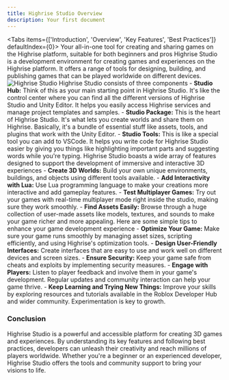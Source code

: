 ```yaml
---
title: Highrise Studio Overview
description: Your first document
---
```



<Tabs items={['Introduction', 'Overview', 'Key Features', 'Best Practices']} defaultIndex={0}>
  <Tab value="Introduction">
  <Callout title="Highrise Studio" type="info">
    Your all-in-one tool for creating and sharing games on the Highrise platform, suitable for both beginners and pros
  </Callout>
    Highrise Studio is a development environment for creating games and experiences on the Highrise platform. It offers a range of tools for
    designing, building, and publishing games that can be played worldwide on different devices.
    <img src="https://cdn.highrisegame.com/web/create/room%20render13.webp" alt="Highrise Studio" />
  </Tab>
  <Tab value="Overview">
  <Callout title="Overview" type="info">
    Highrise Studio consists of three components
  </Callout>
    - **Studio Hub:** Think of this as your main starting point in Highrise Studio. It's like the control center where you can find all the different versions of Highrise Studio and Unity Editor. It helps you easily access Highrise services and manage project templates and samples.
    - **Studio Package:** This is the heart of Highrise Studio. It's what lets you create worlds and share them on Highrise. Basically, it's a bundle of essential stuff like assets, tools, and plugins that work with the Unity Editor.
    - **Studio Tools:** This is like a special tool you can add to VSCode. It helps you write code for Highrise Studio easier by giving you things like highlighting important parts and suggesting words while you're typing.
  </Tab>
  <Tab value="Key Features">
  <Callout title="Key Features" type="info">
    Highrise Studio boasts a wide array of features designed to support the development of immersive and interactive 3D experiences
  </Callout>
    - **Create 3D Worlds:** Build your own unique environments, buildings, and objects using different tools available.
    - **Add Interactivity with Lua:** Use Lua programming language to make your creations more interactive and add gameplay features.
    - **Test Multiplayer Games:** Try out your games with real-time multiplayer mode right inside the studio, making sure they work smoothly.
    - **Find Assets Easily:** Browse through a huge collection of user-made assets like models, textures, and sounds to make your game richer and more appealing.
  </Tab>
  <Tab value="Best Practices">
  <Callout title="Best Practices" type="info">
    Here are some simple tips to enhance your game development experience
  </Callout>
    - **Optimize Your Game:** Make sure your game runs smoothly by managing asset sizes, scripting efficiently, and using Highrise's optimization tools.
    - **Design User-Friendly Interfaces:** Create interfaces that are easy to use and work well on different devices and screen sizes.
    - **Ensure Security:** Keep your game safe from cheats and exploits by implementing security measures.
    - **Engage with Players:** Listen to player feedback and involve them in your game's development. Regular updates and community interaction can help your game thrive.
    - **Keep Learning and Trying New Things:** Improve your skills by exploring resources and tutorials available in the Roblox Developer Hub and wider community. Experimentation is key to growth.
  </Tab>
</Tabs>

### Conclusion
Highrise Studio is a powerful and accessible platform for creating 3D games and experiences.
By understanding its key features and following best practices, developers can unleash their creativity and reach millions of players worldwide.
Whether you're a beginner or an experienced developer, Highrise Studio offers the tools and community support to bring your visions to life.

<Cards>
  <Card title="Creating Your First World" href="/docs/guides/first-world" />
  <Card title="API Documentation" href="/docs/API/globals" />
</Cards>